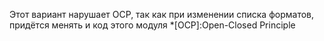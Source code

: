 Этот вариант нарушает OCP, так как при изменении списка форматов, придётся менять и код этого модуля
*[OCP]:Open-Closed Principle
